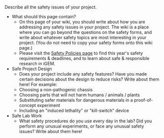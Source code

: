 Describe all the safety issues of your project.

- What should this page contain?
  - On this page of your wiki, you should write about how you are addressing any safety issues in your project. The wiki is a place where you can go beyond the questions on the safety forms, and write about whatever safety topics are most interesting in your project. (You do not need to copy your safety forms onto this wiki page.)
  - Please visit the [Safety Policies page](https://responsibility.igem.org/safety-policies/introduction) to find this year's safety requirements & deadlines, and to learn about safe & responsible research in iGEM.
- Safe Project Design
  - Does your project include any safety features? Have you made certain decisions about the design to reduce risks? Write about them here! For example:
  - Choosing a non-pathogenic chassis
  - Choosing parts that will not harm humans / animals / plants
  - Substituting safer materials for dangerous materials in a proof-of-concept experiment
  - Including an "induced lethality" or "kill-switch" device
- Safe Lab Work
  - What safety procedures do you use every day in the lab? Did you perform any unusual experiments, or face any unusual safety issues? Write about them here!